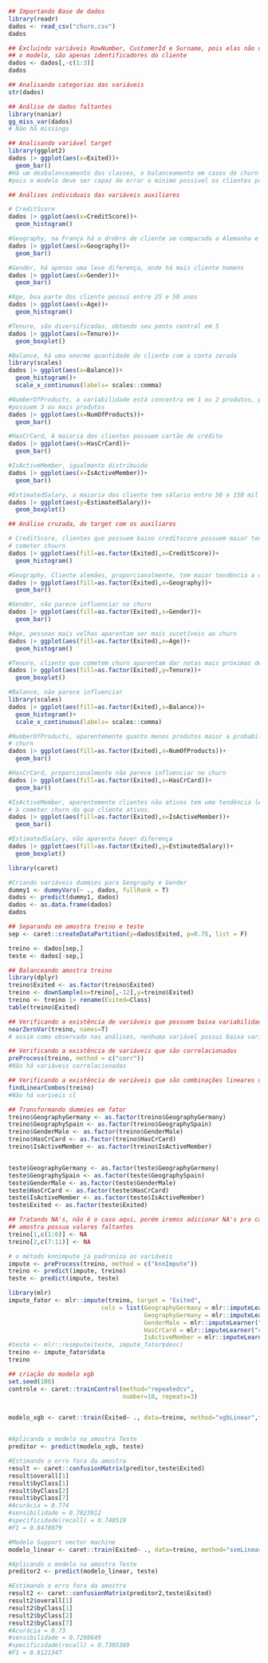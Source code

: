 
```r
## Importando Base de dados
library(readr)
dados <- read_csv("churn.csv")
dados
```
```r
## Excluindo variáveis RowNumber, CustomerId e Surname, pois elas não devem influenciar
## o modelo, são apenas identificadores do cliente
dados <- dados[,-c(1:3)]
dados
```
```r
## Analisando categorias das variáveis
str(dados)

```
```r
## Análise de dados faltantes
library(naniar)
gg_miss_var(dados)
# Não há missings
```

```r
## Analisando variável target
library(ggplot2)
dados |> ggplot(aes(x=Exited))+
  geom_bar()
#Há um desbalanceamento das classes, o balanceamento em casos de churn é necessário,
#pois o modelo deve ser capaz de errar o minimo possível os clientes propensos a churn.
```
```r
## Análises individuais das variáveis auxiliares

# CreditScore
dados |> ggplot(aes(x=CreditScore))+
  geom_histogram()

#Geography, na França há o drobro de cliente se comparado a Alemanha e Espanha
dados |> ggplot(aes(x=Geography))+
  geom_bar()

#Gender, há apenas uma leve diferença, onde há mais cliente homens
dados |> ggplot(aes(x=Gender))+
  geom_bar()

#Age, boa parte dos cliente possui entre 25 e 50 anos
dados |> ggplot(aes(x=Age))+
  geom_histogram()

#Tenure, são diversificadas, obtendo seu ponto central em 5
dados |> ggplot(aes(x=Tenure))+
  geom_boxplot()

#Balance, há uma enorme quantidade de cliente com a conta zerada
library(scales)
dados |> ggplot(aes(x=Balance))+
  geom_histogram()+
  scale_x_continuous(labels= scales::comma)

#NumberOfProducts, a variabilidade está concentra em 1 ou 2 produtos, poucos clientes
#possuem 3 ou mais produtos
dados |> ggplot(aes(x=NumOfProducts))+
  geom_bar()

#HasCrCard, A maioria dos clientes possuem cartão de crédito
dados |> ggplot(aes(x=HasCrCard))+
  geom_bar()

#IsActiveMember, igualmente distribuido
dados |> ggplot(aes(x=IsActiveMember))+
  geom_bar()

#EstimatedSalary, a maioria dos cliente tem sálario entre 50 e 150 mil
dados |> ggplot(aes(y=EstimatedSalary))+
  geom_boxplot()


```

```r
## Análise cruzada, do target com os auxiliares

# CreditScore, clientes que possuem baixo creditscore possuem maior tendência a 
# cometer chuurn
dados |> ggplot(aes(fill=as.factor(Exited),x=CreditScore))+
  geom_histogram()

#Geography, Cliente alemães, proporcianalmente, tem maior tendência a cometer churn
dados |> ggplot(aes(fill=as.factor(Exited),x=Geography))+
  geom_bar()

#Gender, não parece influenciar no churn
dados |> ggplot(aes(fill=as.factor(Exited),x=Gender))+
  geom_bar()

#Age, pessoas mais velhas aparentam ser mais sucetíveis ao churn
dados |> ggplot(aes(fill=as.factor(Exited),x=Age))+
  geom_histogram()

#Tenure, cliente que cometem churn aparentam dar notas mais próximas de 5
dados |> ggplot(aes(fill=as.factor(Exited),y=Tenure))+
  geom_boxplot()

#Balance, não parece influenciar
library(scales)
dados |> ggplot(aes(fill=as.factor(Exited),x=Balance))+
  geom_histogram()+
  scale_x_continuous(labels= scales::comma)

#NumberOfProducts, aparentemente quanto menos produtos maior a probabilidade de cometer
# churn
dados |> ggplot(aes(fill=as.factor(Exited),x=NumOfProducts))+
  geom_bar()

#HasCrCard, proporcionalmente não parece influenciar no churn
dados |> ggplot(aes(fill=as.factor(Exited),x=HasCrCard))+
  geom_bar()

#IsActiveMember, aparentemente clientes não ativos tem uma tendência levemente maior
# à cometer churn do que cliente ativos.
dados |> ggplot(aes(fill=as.factor(Exited),x=IsActiveMember))+
  geom_bar()

#EstimatedSalary, não aparenta haver diferença
dados |> ggplot(aes(fill=as.factor(Exited),y=EstimatedSalary))+
  geom_boxplot()


```
```r
library(caret)

#Criando variáveis dummies para Geography e Gender
dummy1 <- dummyVars(~ ., dados, fullRank = T)
dados <- predict(dummy1, dados)
dados <- as.data.frame(dados)
dados

```

```r
## Separando em amostra treino e teste
sep <- caret::createDataPartition(y=dados$Exited, p=0.75, list = F)

treino <- dados[sep,]
teste <- dados[-sep,]
```

```r
## Balanceando amostra treino
library(dplyr)
treino$Exited <- as.factor(treino$Exited)
treino <- downSample(x=treino[,-12],y=treino$Exited)
treino <- treino |> rename(Exited=Class)
table(treino$Exited)
```
```r
## Verificando a existência de variáveis que possuem baixa variabilidade
nearZeroVar(treino, names=T)
# assim como observado nas análises, nenhuma variável possui baixa variabilidade

```
```r
## Verificando a existência de variáveis que são correlacionadas
preProcess(treino, method = c("corr"))
#Não há variáveis correlacionadas

```
```r
## Verificando a existência de variáveis que são combinações lineares uma das outras
findLinearCombos(treino)
#Não há variveis cl

```
```r
## Transformando dummies em fator
treino$GeographyGermany <- as.factor(treino$GeographyGermany)
treino$GeographySpain <- as.factor(treino$GeographySpain)
treino$GenderMale <- as.factor(treino$GenderMale)
treino$HasCrCard <- as.factor(treino$HasCrCard)
treino$IsActiveMember <- as.factor(treino$IsActiveMember)


teste$GeographyGermany <- as.factor(teste$GeographyGermany)
teste$GeographySpain <- as.factor(teste$GeographySpain)
teste$GenderMale <- as.factor(teste$GenderMale)
teste$HasCrCard <- as.factor(teste$HasCrCard)
teste$IsActiveMember <- as.factor(teste$IsActiveMember)
teste$Exited <- as.factor(teste$Exited)
```

```r
## Tratando NA's, não é o caso aqui, porém iremos adicionar NA's pra caso em outra
## amostra possua valores faltantes
treino[1,c(1:6)] <- NA
treino[2,c(7:11)] <- NA

# o método knnimpute já padroniza as variáveis
impute <- preProcess(treino, method = c("knnImpute"))
treino <- predict(impute, treino)
teste <- predict(impute, teste)

library(mlr)
impute_fator <- mlr::impute(treino, target = "Exited",
                          cols = list(GeographyGermany = mlr::imputeLearner("classif.rpart"),
                                      GeographyGermany = mlr::imputeLearner("classif.rpart"),
                                      GenderMale = mlr::imputeLearner("classif.rpart"),
                                      HasCrCard = mlr::imputeLearner("classif.rpart"),
                                      IsActiveMember = mlr::imputeLearner("classif.rpart")))
#teste <- mlr::reimpute(teste, impute_fator$desc)
treino <- impute_fator$data
treino
```


```r
## criação do modelo xgb
set.seed(100)
controle <- caret::trainControl(method="repeatedcv", 
                                number=10, repeats=3)


modelo_xgb <- caret::train(Exited~ ., data=treino, method="xgbLinear",trControl=controle)


#Aplicando o modelo na amostra Teste
preditor <- predict(modelo_xgb, teste)

#Estimando o erro fora da amostra
result <- caret::confusionMatrix(preditor,teste$Exited)
result$overall[1]
result$byClass[1]
result$byClass[2]
result$byClass[7]
#Acurácia = 0.774
#sensibilidade = 0.7823912
#specificidade(recall) = 0.740519
#F1 = 0.8470079
```
```r
#Modelo Support vector machine
modelo_linear <- caret::train(Exited~ ., data=treino, method="svmLinear",trControl=controle)

#Aplicando o modelo na amostra Teste
preditor2 <- predict(modelo_linear, teste)

#Estimando o erro fora da amostra
result2 <- caret::confusionMatrix(preditor2,teste$Exited)
result2$overall[1]
result2$byClass[1]
result2$byClass[2]
result2$byClass[7]
#Acurácia = 0.73
#sensibilidade = 0.7298649 
#specificidade(recall) = 0.7305389
#F1 = 0.8121347

```


